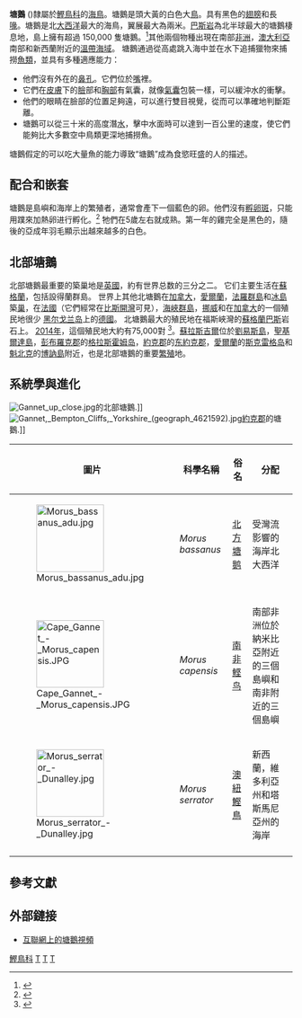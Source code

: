 {{About|[[鰹鳥科|鰹鳥科]]的[[海鳥|海鳥]]|[[鹈鹕|鹈鹕]]|鵜鶘科}}
{{Speciesbox
| taxon = Morus(鸟类) bassanus
| binomial_authority = [[卡爾·林奈|Linnaeus]], 1758
| image = Morus bassanus 9.jpg
| image_caption = 一對塘鹅，攝於[[黑爾戈蘭島|黑爾戈蘭島]]
| status = LC
| status_system = iucn3.1
| status_ref = <ref name=IUCN>{{IUCN|id=22696657 |title=''Morus bassanus'' |assessors=[[BirdLife_International|BirdLife International]] |version=2013.2 |year=2012 |accessdate=26 November 2013}}</ref>
| synonyms = ''Sula bassana''
}}
'''塘鵝''' ({{lang-en|Gannet}})隸屬於[[鰹鳥科|鰹鳥科]]的[[海鳥|海鳥]]。塘鵝是頭大黃的白色大[[鳥|鳥]]。具有黑色的[[翅膀|翅膀]]和長[[鳥喙|喙]]。塘鵝是北[[大西洋|大西洋]]最大的海鳥，翼展最大為兩米。[[巴斯岩|巴斯岩]]為北半球最大的塘鵝棲息地，島上擁有超過 150,000 隻塘鵝。<ref>{{Cite web|title=Bass Rock, North Berwick and District Business Association|url=http://www.northberwick.org.uk/bass.html|access-date=2022-04-08|archive-date=2009-06-29|archive-url=https://web.archive.org/web/20090629071128/http://www.northberwick.org.uk/bass.html|dead-url=no}}</ref>其他兩個物種出現在南部[[非洲|非洲]]，[[澳大利亞|澳大利亞]]南部和新西蘭附近的[[溫帶|溫帶]][[海域|海域]]。
塘鵝通過從高處跳入海中並在水下追捕獵物來捕撈[[魚類|魚類]]，並具有多種適應能力：

*他們沒有外在的[[鼻孔|鼻孔]]。它們位於[[嘴|嘴]]裡。
*它們在[[皮膚|皮膚]]下的[[臉|臉]]部和[[胸部|胸部]]有氣囊，就像[[氣囊|氣囊]]包裝一樣，可以緩沖水的衝擊。
*他們的眼睛在臉部的位置足夠遠，可以進行雙目視覺，從而可以準確地判斷距離。
*塘鵝可以從三十米的高度潛[[水|水]]，擊中水面時可以達到一百公里的速度，使它們能夠比大多數空中鳥類更深地捕撈魚。

塘鵝假定的可以吃大量魚的能力導致“塘鵝”成為食慾旺盛的人的描述。

==配合和嵌套==
塘鵝是島嶼和海岸上的繁殖者，通常會產下一個藍色的卵。他們沒有[[孵卵斑|孵卵斑]]，只能用蹼來加熱卵进行孵化。<ref>{{cite journal| title= 育雛斑塊和孵化的生理| author= Tucker, B.W.| journal= British Birds| volume= 37| issue= 2| pages= 22–28| url= https://britishbirds.co.uk/wp-content/uploads/article_files/V37/V37_N02/V37_N02_P022_028_A005.pdf| access-date= 2020-12-24| archive-date= 2020-07-31| archive-url= https://web.archive.org/web/20200731210446/https://britishbirds.co.uk/wp-content/uploads/article_files/V37/V37_N02/V37_N02_P022_028_A005.pdf| dead-url= no}}</ref> 牠們在5歲左右就成熟。第一年的雞完全是黑色的，隨後的亞成年羽毛顯示出越來越多的白色。

==北部塘鵝==
北部塘鵝最重要的築巢地是[[英國|英國]]，約有世界总数的三分之二。 它们主要生活在[[蘇格蘭|蘇格蘭]]，包括設得蘭群島。 世界上其他北塘鵝在[[加拿大|加拿大]]，[[愛爾蘭|愛爾蘭]]，[[法羅群島|法羅群島]]和[[冰島|冰島]]築[[巢|巢]]，在[[法國|法國]]（它們經常在[[比斯開灣|比斯開灣]]可見），[[海峽群島|海峽群島]]，[[挪威|挪威]]和在[[加拿大|加拿大]]的一個殖民地很少 [[黑尔戈兰岛|黑尔戈兰岛]]上的[[德國|德國]]。 北塘鵝最大的殖民地在福斯峽灣的[[蘇格蘭|蘇格蘭]][[巴斯|巴斯]]岩石上。 [[2014年|2014年]]，這個殖民地大約有75,000對 
<ref>{{cite web
 | url = http://www.scotsman.com/news/environment/scotland-s-gannet-population-soars-across-country-1-3720868
 | title = 蘇格蘭的塘鵝人口激增
 | first = Alistair
 | last = Munro
 | date = 18 March 2015
 | publisher = [[The_Scotsman|The Scotsman]]
 | access-date = 21 July 2017
 | archive-date = 2019-05-16
 | archive-url = https://web.archive.org/web/20190516221139/https://www.scotsman.com/news/environment/scotland-s-gannet-population-soars-across-country-1-3720868
 | dead-url = no
 }}</ref>。[[蘇拉斯吉爾|蘇拉斯吉爾]]位於[[劉易斯島|劉易斯島]]，[[聖基爾達島|聖基爾達島]]，[[彭布羅克郡|彭布羅克郡]]的[[格拉斯霍姆岛|格拉斯霍姆岛]]，[[約克郡|約克郡]]的[[东約克郡|东約克郡]]，[[愛爾蘭|愛爾蘭]]的[[斯克雷格岛|斯克雷格岛]]和[[魁北克|魁北克]]的[[博訥島|博訥島]]附近，也是北部塘鵝的重要[[繁殖|繁殖]]地。

==系統學與進化==
[[File:Gannet_up_close.jpg|thumb]]的北部塘鵝.]]
[[File:Gannet,_Bempton_Cliffs,_Yorkshire_(geograph_4621592).jpg|thumb]][[約克郡|約克郡]]的塘鵝.]]
{| class="wikitable"
|-
! 圖片 !! 科學名稱 !! 俗名 !! 分配
|-
|[[File:Morus_bassanus_adu.jpg|120px]] || ''Morus bassanus'' || [[北方塘鹅|北方塘鹅]]  || 受灣流影響的海岸北大西洋 
|-
|[[File:Cape_Gannet_-_Morus_capensis.JPG|120px]] || ''Morus capensis'' ||[[南非鲣鸟|南非鲣鸟]] || 南部非洲位於納米比亞附近的三個島嶼和南非附近的三個島嶼
|-
|[[File:Morus_serrator_-_Dunalley.jpg|120px]] || ''Morus serrator'' || [[澳紐鰹鳥|澳紐鰹鳥]]|| 新西蘭，維多利亞州和塔斯馬尼亞州的海岸
|-
|}

==參考文獻==
{{Reflist}}

==外部鏈接==
{{Commons category|Morus (Aves)}}
* [http://ibc.lynxeds.com/family/gannets-boobies-sulidae 互聯網上的塘鵝視頻] {{Wayback|url=http://ibc.lynxeds.com/family/gannets-boobies-sulidae |date=20160412052939 }}

{{Taxonbar}}
[[Category:物种微格式条目|鰹鳥科]]
[[Category:卡尔·林奈命名的生物分类|T]]
[[Category:1758年描述的鸟类|T]]
[[Category:大鲣鸟属|T]]
